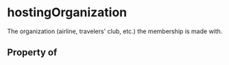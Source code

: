 # hostingOrganization

The organization (airline, travelers' club, etc.) the membership is made with.

## Property of



